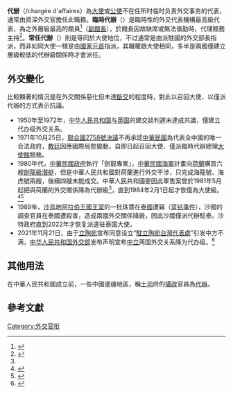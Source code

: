 '''代辦'''（{{lang-fr|chargé d'affaires}}/chargée d'affaires）為[[特命全權大使|大使]]或[[特命全權公使|公使]]不在任所时临时负责外交事务的代表，通常由資深外交官擔任此職務。'''臨時代辦'''（{{lang|fr|chargé d'affaires ad interim}}）是臨時性的外交代表機構最高級代表，為{{Link-en|使領館館長|Head of mission}}之外層級最高的館員<ref name="科蘭">{{zh-hans}}{{Cite book |title=大使馆和外交官：机构设置·分工·职责 |author=科兰 |publisher=[[世界知识出版社|世界知识出版社]] |location=[[北京|北京]] |date=1998 |isbn=7-5012-1007-1 |series=外交外事知识丛书 }}</ref>{{rp|p39}}（[[使領館副館長|副館長]]），於館長因故缺席或無法值勤時，代理館務主持<ref name="維也納外交關係公約">{{en}}{{Citation |script-title=en:Vienna Convention on Diplomatic Relations |date=1961-04-18 |work=[[United_Nations|United Nations]] |publisher=[[聯合國法律事務廳|UN Office of Legal Affairs]] |url=http://legal.un.org/ilc/texts/instruments/english/conventions/9_1_1961.pdf |archiveurl=https://web.archive.org/web/20180817151217/http://legal.un.org/ilc/texts/instruments/english/conventions/9_1_1961.pdf |archivedate=2018-08-17 |page=7 |accessdate=2018-08-30 |dead-url=no }}</ref>。'''常任代辦'''（{{lang|fr|chargé d'affaires en pied}}）則是等同於大使地位，不过通常是由派駐國的外交部長指派，而非如同大使一樣是由[[國家元首|國家元首]]指派，其職權跟大使相同，多半是兩國僅建立層級較低的代辦級關係時才會派任。

== 外交變化 ==
比較顯著的情況是在外交關係惡化但未達[[斷交|斷交]]的程度時，對此以召回大使、以僅派代辦的方式表示抗議。 
* 1950年至1972年，[[中英|中华人民共和国与英国]]的建交談判遲未達成共識，僅建立代办级外交关系。
* 1971年10月25日，[[聯合國2758號決議|聯合國2758號決議]]不再承認[[中華民國|中華民國]]為代表全中國的唯一合法政府，[[教廷|教廷]]因應國際局勢變動，自即日起召回大使、僅派臨時代辦總理[[教廷駐華大使館|大使館]]館務。
* 1980年代，[[中華民國政府|中華民國政府]]執行「劍龍專案」，[[中華民國海軍|中華民國海軍]]計畫向[[荷蘭|荷蘭]]購買六艘[[劍龍級潛艇|劍龍級潛艇]]，但是中華人民共和國對荷蘭進行外交干涉，只完成海龍號、海虎號兩艘，後續四艘未能成交。中華人民共和國更因此軍售案曾於1981年5月起把與荷蘭的外交關係降為代辦級<ref name="科蘭" />{{rp|p40}}，直到1984年2月1日起才恢復為大使級。<ref name="cn">{{Cite web |url=http://www.fmprc.gov.cn/mfa_chn/gjhdq_603914/gj_603916/oz_606480/1206_606944/sbgx_606948/ |title=中国同荷兰的关系 |accessdate=2018-09-08 |archive-date=2014-07-14 |archive-url=https://web.archive.org/web/20140714131759/http://www.fmprc.gov.cn/mfa_chn/gjhdq_603914/gj_603916/oz_606480/1206_606944/sbgx_606948/ |dead-url=no }}</ref><ref name="ce">{{Cite web |url=http://nl.china-embassy.org/eng/zhgx/zzgx/t137589.htm |title=China and the Netherlands |accessdate=2018-09-08 |archive-date=2014-06-22 |archive-url=https://web.archive.org/web/20140622070110/http://nl.china-embassy.org/eng/zhgx/zzgx/t137589.htm |dead-url=no }}</ref> 
* 1989年，[[沙烏地阿拉伯王國|沙烏地阿拉伯王國]][[沙烏地王朝|王室]]的一批珠寶在[[泰國|泰國]]遭竊（[[蓝钻事件|蓝钻事件]]），沙國的調查官員在泰國遭殺害，造成兩國外交關係降級，因此沙國僅派代辦駐泰。沙特政府直到2022年才恢复派遣驻泰国大使。
* 2021年11月21日，由于[[立陶宛|立陶宛]]宣布同意设立“[[駐立陶宛台灣代表處|駐立陶宛台灣代表處]]”引发中方不满，[[中华人民共和国外交部|中华人民共和国外交部]]发布声明宣布[[中國－立陶宛關係|中立]]两国外交关系降为代办级。<ref name=降級>{{cite web |title=中方决定将中立两国外交关系降为代办级 |url=http://www.news.cn/world/2021-11/21/c_1128084836.htm |website=新华网 |accessdate=2021-11-21 |language=zh-hans,zh-cn |archive-date=2021-11-22 |archive-url=https://web.archive.org/web/20211122090315/http://www.news.cn/world/2021-11/21/c_1128084836.htm |dead-url=no }}</ref>

== 其他用法 ==
在中華人民共和國成立前，一些中國邊疆地區，稱[[土司|土司]]府的[[攝政|攝政]]官員為[[代辦|代辦]]。

== 參考文獻 ==
{{Reflist}}
{{外交}}
[[Category:外交官衔|Category:外交官衔]]